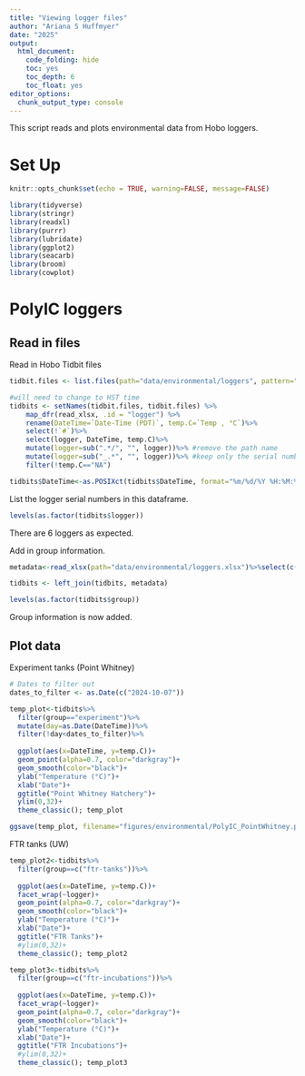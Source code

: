 ```yaml
---
title: "Viewing logger files"
author: "Ariana S Huffmyer"
date: "2025"
output: 
  html_document:
    code_folding: hide
    toc: yes
    toc_depth: 6
    toc_float: yes
editor_options: 
  chunk_output_type: console
---
```


This script reads and plots environmental data from Hobo loggers. 

# Set Up    

```r
knitr::opts_chunk$set(echo = TRUE, warning=FALSE, message=FALSE)
```

```r
library(tidyverse)
library(stringr)
library(readxl)
library(purrr)
library(lubridate)
library(ggplot2)
library(seacarb)
library(broom)
library(cowplot)
```

# PolyIC loggers 

## Read in files 

Read in Hobo Tidbit files  
```r
tidbit.files <- list.files(path="data/environmental/loggers", pattern="*.xlsx", full.names=TRUE)

#will need to change to HST time 
tidbits <- setNames(tidbit.files, tidbit.files) %>%
    map_dfr(read_xlsx, .id = "logger") %>%
    rename(DateTime=`Date-Time (PDT)`, temp.C=`Temp , °C`)%>%
    select(!`#`)%>%
    select(logger, DateTime, temp.C)%>%
    mutate(logger=sub(".*/", "", logger))%>% #remove the path name
    mutate(logger=sub("_.*", "", logger))%>% #keep only the serial number 
    filter(!temp.C=="NA")

tidbits$DateTime<-as.POSIXct(tidbits$DateTime, format="%m/%d/%Y %H:%M:%S")

```

List the logger serial numbers in this dataframe.  
```r
levels(as.factor(tidbits$logger))
```

There are 6 loggers as expected.  

Add in group information. 

```r
metadata<-read_xlsx(path="data/environmental/loggers.xlsx")%>%select(c(logger, group))%>%mutate(logger=as.character(logger))

tidbits <- left_join(tidbits, metadata)

levels(as.factor(tidbits$group))
```

Group information is now added.  

## Plot data 

Experiment tanks (Point Whitney)
```r
# Dates to filter out
dates_to_filter <- as.Date(c("2024-10-07"))

temp_plot<-tidbits%>%
  filter(group=="experiment")%>%
  mutate(day=as.Date(DateTime))%>%
  filter(!day<dates_to_filter)%>%
  
  ggplot(aes(x=DateTime, y=temp.C))+
  geom_point(alpha=0.7, color="darkgray")+
  geom_smooth(color="black")+
  ylab("Temperature (°C)")+
  xlab("Date")+
  ggtitle("Point Whitney Hatchery")+
  ylim(0,32)+
  theme_classic(); temp_plot

ggsave(temp_plot, filename="figures/environmental/PolyIC_PointWhitney.png", width=6, height=4)
```

FTR tanks (UW)
```r
temp_plot2<-tidbits%>%
  filter(group==c("ftr-tanks"))%>%
  
  ggplot(aes(x=DateTime, y=temp.C))+
  facet_wrap(~logger)+
  geom_point(alpha=0.7, color="darkgray")+
  geom_smooth(color="black")+
  ylab("Temperature (°C)")+
  xlab("Date")+
  ggtitle("FTR Tanks")+
  #ylim(0,32)+
  theme_classic(); temp_plot2

temp_plot3<-tidbits%>%
  filter(group==c("ftr-incubations"))%>%
  
  ggplot(aes(x=DateTime, y=temp.C))+
  facet_wrap(~logger)+
  geom_point(alpha=0.7, color="darkgray")+
  geom_smooth(color="black")+
  ylab("Temperature (°C)")+
  xlab("Date")+
  ggtitle("FTR Incubations")+
  #ylim(0,32)+
  theme_classic(); temp_plot3
```
